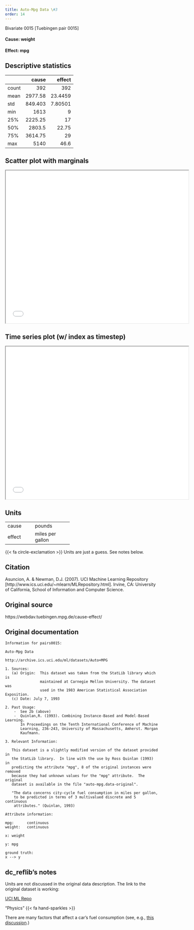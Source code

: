 ```yaml
---
title: Auto-Mpg Data \#3
order: 14
---
```


Bivariate 0015  [Tuebingen pair 0015]

#### **Cause**: weight
#### **Effect**: mpg

## Descriptive statistics
|       |    cause |    effect |
|:------|---------:|----------:|
| count |  392     | 392       |
| mean  | 2977.58  |  23.4459  |
| std   |  849.403 |   7.80501 |
| min   | 1613     |   9       |
| 25%   | 2225.25  |  17       |
| 50%   | 2803.5   |  22.75    |
| 75%   | 3614.75  |  29       |
| max   | 5140     |  46.6     |

## Scatter plot with marginals

```{=html}
<iframe width=600 height=500 src="plots/scatter_0015.html"></iframe>
```

## Time series plot (w/ index as timestep)

```{=html}
<iframe width=600 height=500 src="plots/series_0015.html"></iframe>
```

## Units
+----------+------------------+
| cause    | pounds           |
+----------+------------------+
| effect   | miles per gallon |
+----------+------------------+
{{< fa circle-exclamation >}} Units are just a guess. See notes below.


## Citation
Asuncion, A. & Newman, D.J. (2007).
UCI Machine Learning Repository [http://www.ics.uci.edu/~mlearn/MLRepository.html].
Irvine, CA: University of California, School of Information and Computer Science.

## Original source
https://webdav.tuebingen.mpg.de/cause-effect/

## Original documentation
```
Information for pairs0015:

Auto-Mpg Data

http://archive.ics.uci.edu/ml/datasets/Auto+MPG

1. Sources:
   (a) Origin:  This dataset was taken from the StatLib library which is
                maintained at Carnegie Mellon University. The dataset was 
                used in the 1983 American Statistical Association Exposition.
   (c) Date: July 7, 1993

2. Past Usage:
    -  See 2b (above)
    -  Quinlan,R. (1993). Combining Instance-Based and Model-Based Learning.
       In Proceedings on the Tenth International Conference of Machine 
       Learning, 236-243, University of Massachusetts, Amherst. Morgan
       Kaufmann.

3. Relevant Information:

   This dataset is a slightly modified version of the dataset provided in
   the StatLib library.  In line with the use by Ross Quinlan (1993) in
   predicting the attribute "mpg", 8 of the original instances were removed 
   because they had unknown values for the "mpg" attribute.  The original 
   dataset is available in the file "auto-mpg.data-original".

   "The data concerns city-cycle fuel consumption in miles per gallon,
    to be predicted in terms of 3 multivalued discrete and 5 continuous
    attributes." (Quinlan, 1993)

Attribute information:

mpg:      continuous
weight:	  continuous

x: weight

y: mpg

ground truth:
x --> y

```

## dc_reflib's notes
Units are not discussed in the original data description. The link to the original dataset is working:

[UCI ML Repo](http://archive.ics.uci.edu/ml/datasets/Auto+MPG)

::: {.callout-note title="Operational Causality"}
"Physics" {{< fa hand-sparkles >}} 

There are many factors that affect a car's fuel consumption (see, e.g., [this discussion](https://natural-resources.canada.ca/energy-efficiency/transportation-alternative-fuels/personal-vehicles/choosing-right-vehicle/tips-buying-fuel-efficient-vehicle/factors-affect-fuel-efficiency/21012).)
:::